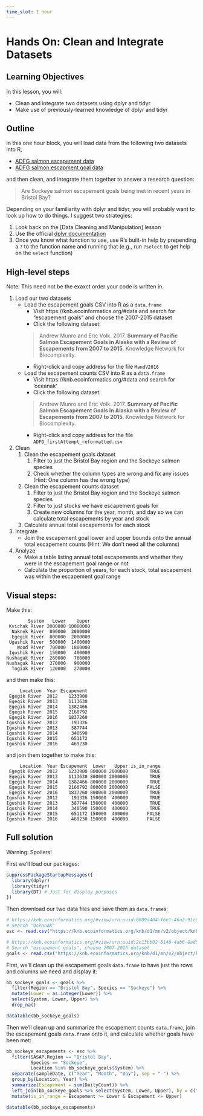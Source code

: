 ```yaml
---
time_slot: 1 hour
---
```


# Hands On: Clean and Integrate Datasets

## Learning Objectives

In this lesson, you will:

- Clean and integrate two datasets using dplyr and tidyr
- Make use of previously-learned knowledge of dplyr and tidyr

## Outline

In this one hour block, you will load data from the following two datasets into R,

- [ADFG salmon escapement data](https://knb.ecoinformatics.org/#view/urn:uuid:8809a404-f6e1-46a2-91c8-f094c3814b47)
- [ADFG salmon escapment goal data](https://knb.ecoinformatics.org/#view/urn:uuid:2c13bb02-6148-4ab6-8ad5-3a7c03f8642e)

and then clean, and integrate them together to answer a research question:

> Are Sockeye salmon escapement goals being met in recent years in Bristol Bay?

Depending on your familiarity with dplyr and tidyr, you will probably want to look up how to do things.
I suggest two strategies:

1. Look back on the [Data Cleaning and Manipulation] lesson
2. Use the official [dplyr documentation](http://dplyr.tidyverse.org/)
3. Once you know what function to use, use R's built-in help by prepending a `?` to the function name and running that (e.g., run `?select` to get help on the `select` function)

## High-level steps

Note: This need not be the exaxct order your code is written in.

1. Load our two datasets
    - Load the escapement goals CSV into R as a `data.frame`
        - Visit https://knb.ecoinformatics.org/#data and search for "escapement goals" and choose the 2007-2015 dataset
        - Click the following dataset:
        
        >  Andrew Munro and Eric Volk. 2017. **Summary of Pacific Salmon Escapement Goals in Alaska with a Review of Escapements from 2007 to 2015**. Knowledge Network for Biocomplexity.
        
        - Right-click and copy address for the file `MandV2016`
    - Load the escapement counts CSV into R as a `data.frame`
        - Visit https://knb.ecoinformatics.org/#data and search for 'oceanak'
        - Click the following dataset:
        
        >  Andrew Munro and Eric Volk. 2017. **Summary of Pacific Salmon Escapement Goals in Alaska with a Review of Escapements from 2007 to 2015**. Knowledge Network for Biocomplexity.
                
        - Right-click and copy address for the file `ADFG_firstAttempt_reformatted.csv`
    
2. Clean
    1. Clean the escapement goals dataset
        1. Filter to just the Bristol Bay region and the Sockeye salmon species
        2. Check whether the column types are wrong and fix any issues (Hint: One column has the wrong type)
    2. Clean the escapement counts dataset
        1. Filter to just the Bristol Bay region and the Sockeye salmon species
        2. Filter to just stocks we have escapement goals for
        3. Create new columns for the year, month, and day so we can calculate total escapements by year and stock
      4. Calculate annual total escapements for each stock
3. Integrate
    - Join the escapement goal lower and upper bounds onto the annual total escapement counts (Hint: We don't need all the columns)
4. Analyze
    - Make a table listing annual total escapements and whether they were in the escapement goal range or not
    - Calculate the proportion of years, for each stock, total escapement was within the escapement goal range

## Visual steps:

Make this:

```
        System   Lower    Upper
 Kvichak River 2000000 10000000
  Naknek River  800000  2000000
  Egegik River  800000  2000000
 Ugashik River  500000  1400000
    Wood River  700000  1800000
 Igushik River  150000   400000
Nushagak River  260000   760000
Nushagak River  370000   900000
  Togiak River  120000   270000
```

and then make this:

```
     Location  Year Escapement
 Egegik River  2012    1233900
 Egegik River  2013    1113630
 Egegik River  2014    1382466
 Egegik River  2015    2160792
 Egegik River  2016    1837260
Igushik River  2012     193326
Igushik River  2013     387744
Igushik River  2014     340590
Igushik River  2015     651172
Igushik River  2016     469230
```

and join them together to make this:

```
     Location  Year Escapement  Lower   Upper is_in_range
 Egegik River  2012    1233900 800000 2000000        TRUE
 Egegik River  2013    1113630 800000 2000000        TRUE
 Egegik River  2014    1382466 800000 2000000        TRUE
 Egegik River  2015    2160792 800000 2000000       FALSE
 Egegik River  2016    1837260 800000 2000000        TRUE
Igushik River  2012     193326 150000  400000        TRUE
Igushik River  2013     387744 150000  400000        TRUE
Igushik River  2014     340590 150000  400000        TRUE
Igushik River  2015     651172 150000  400000       FALSE
Igushik River  2016     469230 150000  400000       FALSE
```

## Full solution

Warning: Spoilers!

First we'll load our packages:

```r
suppressPackageStartupMessages({
  library(dplyr)
  library(tidyr)
  library(DT) # Just for display purposes
})
```

Then download our two data files and save them as `data.frame`s:

```r
# https://knb.ecoinformatics.org/#view/urn:uuid:8809a404-f6e1-46a2-91c8-f094c3814b47
# Search "OceanAK"
esc <- read.csv("https://knb.ecoinformatics.org/knb/d1/mn/v2/object/knb.92020.1", stringsAsFactors = FALSE)

# https://knb.ecoinformatics.org/#view/urn:uuid:2c13bb02-6148-4ab6-8ad5-3a7c03f8642e
# Search "escapement goals", choose 2007-2015 dataset
goals <- read.csv("https://knb.ecoinformatics.org/knb/d1/mn/v2/object/knb.92014.1", stringsAsFactors = FALSE)
```

First, we'll clean up the escapement goals `data.frame` to have just the rows and columns we need and display it:

```r
bb_sockeye_goals <- goals %>% 
  filter(Region == "Bristol Bay", Species == "Sockeye") %>% 
  mutate(Lower = as.integer(Lower)) %>% 
  select(System, Lower, Upper) %>% 
  drop_na()

datatable(bb_sockeye_goals)
```

Then we'll clean up and summarize the escapement counts `data.frame`, join the escapement goals `data.frame` onto it, and calculate whether goals have been met:

```r
bb_sockeye_escapements <- esc %>% 
  filter(SASAP.Region == "Bristol Bay", 
         Species == "Sockeye",
         Location %in% bb_sockeye_goals$System) %>%
  separate(sampleDate, c("Year", "Month", "Day"), sep = "-") %>% 
  group_by(Location, Year) %>% 
  summarize(Escapement = sum(DailyCount)) %>% 
  left_join(bb_sockeye_goals %>% select(System, Lower, Upper), by = c("Location" = "System")) %>% 
  mutate(is_in_range = Escapement >= Lower & Escapement <= Upper)

datatable(bb_sockeye_escapements)
```
